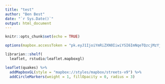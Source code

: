 ```yaml
---
title: "test"
author: "Ben Best"
date: "`r Sys.Date()`"
output: html_document
---
```


```r
knitr::opts_chunk$set(echo = TRUE)
```

```r
options(mapbox.accessToken = "pk.eyJ1IjoiYmRiZXN0IiwiYSI6ImNqeTQzcjMzYjE2MnMzb3AyaXBmOWZueG4ifQ.kOxbgvSal1U-3LaYKOo3rw")

librarian::shelf(
  leaflet, rstudio/leaflet.mapboxgl)

leaflet(quakes) %>%
  addMapboxGL(style = "mapbox://styles/mapbox/streets-v9") %>%
  addCircleMarkers(weight = 1, fillOpacity = 0, radius = 3)
```

